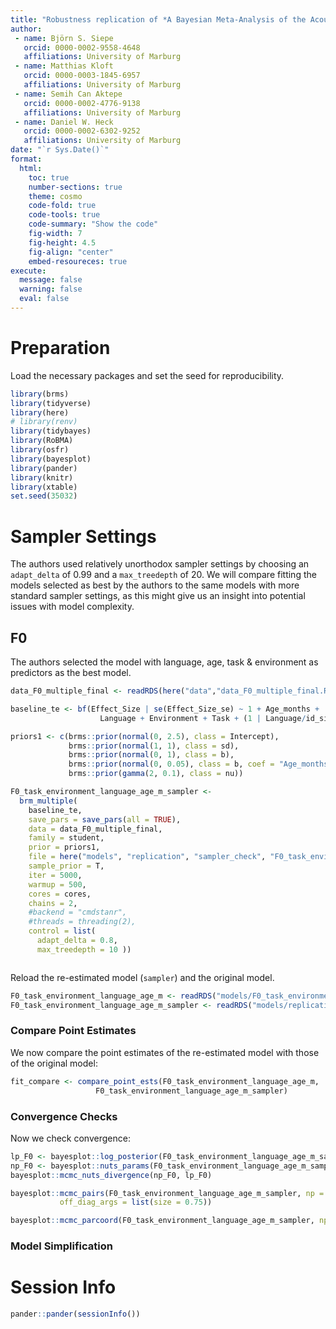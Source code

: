 ```yaml
---
title: "Robustness replication of *A Bayesian Meta-Analysis of the Acoustic Properties of Infant-Directed Speech*"
author: 
 - name: Björn S. Siepe
   orcid: 0000-0002-9558-4648
   affiliations: University of Marburg
 - name: Matthias Kloft
   orcid: 0000-0003-1845-6957
   affiliations: University of Marburg  
 - name: Semih Can Aktepe
   orcid: 0000-0002-4776-9138
   affiliations: University of Marburg
 - name: Daniel W. Heck
   orcid: 0000-0002-6302-9252
   affiliations: University of Marburg
date: "`r Sys.Date()`"
format:
  html:
    toc: true
    number-sections: true
    theme: cosmo
    code-fold: true
    code-tools: true
    code-summary: "Show the code"
    fig-width: 7
    fig-height: 4.5
    fig-align: "center"
    embed-resoureces: true
execute:
  message: false
  warning: false
  eval: false
---
```


# Preparation
Load the necessary packages and set the seed for reproducibility.
```r
library(brms)
library(tidyverse)
library(here)
# library(renv)
library(tidybayes)
library(RoBMA)
library(osfr)
library(bayesplot)
library(pander)
library(knitr)
library(xtable)
set.seed(35032)
``` 


# Sampler Settings
The authors used relatively unorthodox sampler settings by choosing an `adapt_delta` of 0.99 and a `max_treedepth` of 20. We will compare fitting the models selected as best by the authors to the same models with more standard sampler settings, as this might give us an insight into potential issues with model complexity.

## F0
The authors selected the model with language, age, task & environment as predictors as the best model. 

```r
data_F0_multiple_final <- readRDS(here("data","data_F0_multiple_final.RData"))

baseline_te <- bf(Effect_Size | se(Effect_Size_se) ~ 1 + Age_months + 
                    Language + Environment + Task + (1 | Language/id_site/measurement_num))

priors1 <- c(brms::prior(normal(0, 2.5), class = Intercept),
             brms::prior(normal(1, 1), class = sd),
             brms::prior(normal(0, 1), class = b),
             brms::prior(normal(0, 0.05), class = b, coef = "Age_months"),
             brms::prior(gamma(2, 0.1), class = nu))

F0_task_environment_language_age_m_sampler <- 
  brm_multiple(
    baseline_te,
    save_pars = save_pars(all = TRUE),
    data = data_F0_multiple_final, 
    family = student,
    prior = priors1,
    file = here("models", "replication", "sampler_check", "F0_task_environment_language_age_m_rep_sampler"),
    sample_prior = T,
    iter = 5000, 
    warmup = 500,
    cores = cores,
    chains = 2,
    #backend = "cmdstanr",
    #threads = threading(2),
    control = list(
      adapt_delta = 0.8,
      max_treedepth = 10 ))



```


Reload the re-estimated model (`sampler`) and the original model.
```r
F0_task_environment_language_age_m <- readRDS("models/F0_task_environment_language_age_m.rds")
F0_task_environment_language_age_m_sampler <- readRDS("models/replication/sampler_check/F0_task_environment_language_age_m_rep_sampler.rds")
```


### Compare Point Estimates
We now compare the point estimates of the re-estimated model with those of the original model:
```r
fit_compare <- compare_point_ests(F0_task_environment_language_age_m,
                   F0_task_environment_language_age_m_sampler)
```



### Convergence Checks
Now we check convergence: 
```r
lp_F0 <- bayesplot::log_posterior(F0_task_environment_language_age_m_sampler)
np_F0 <- bayesplot::nuts_params(F0_task_environment_language_age_m_sampler)
bayesplot::mcmc_nuts_divergence(np_F0, lp_F0)
```

```r
bayesplot::mcmc_pairs(F0_task_environment_language_age_m_sampler, np = np_F0, pars = c("Intercept","b_Age_months","nu"),
           off_diag_args = list(size = 0.75))
```

```r
bayesplot::mcmc_parcoord(F0_task_environment_language_age_m_sampler, np = np_F0, pars = c("Intercept","b_Age_months","b_LanguageBritishEnglish"))
```

### Model Simplification






# Session Info

```r
pander::pander(sessionInfo())
```





